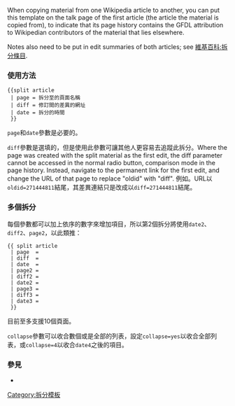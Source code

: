 {{Documentation subpage}}<!-- 在本行下編輯模板說明 -->

When copying material from one Wikipedia article to another, you can put this template on the talk page of the first article (the article the material is copied from), to indicate that its page history contains the GFDL attribution to Wikipedian contributors of the material that lies elsewhere.

Notes also need to be put in edit summaries of both articles;  see [[Wikipedia:拆分條目|維基百科:拆分條目]].

=== 使用方法 ===
 <nowiki>{{split article
 | page = 拆分至的頁面名稱
 | diff = 修訂間的差異的網址
 | date = 拆分的時間
 }}</nowiki>
<code>page</code>和<code>date</code>參數是必要的。

<code>diff</code>參數是選填的，但是使用此參數可讓其他人更容易去追蹤此拆分。Where the page was created with the split material as the first edit, the diff parameter cannot be accessed in the normal radio button, comparison mode in the page history. Instead, navigate to the permanent link for the first edit, and change the URL of that page to replace "oldid" with "diff". 例如。URL以<code>oldid=271444811</code>結尾，其差異連結只是改成以<code>diff=271444811</code>結尾。

=== 多個拆分 ===
每個參數都可以加上依序的數字來增加項目，所以第2個拆分將使用<code>date2</code>、<code>diff2</code>、<code>page2</code>，以此類推：
 <nowiki>{{ split article
 | page  = 
 | diff  = 
 | date  = 
 | page2 = 
 | diff2 = 
 | date2 = 
 | page3 = 
 | diff3 = 
 | date3 = 
 }}</nowiki>
目前至多支援10個頁面。

<code>collapse</code>參數可以收合數個或是全部的列表，設定<code>collapse=yes</code>以收合全部列表，或<code>collapse=4</code>以收合<code>date4</code>之後的項目。

=== 參見 ===
* {{Tl|Copied}}

[[Category:拆分模板]]